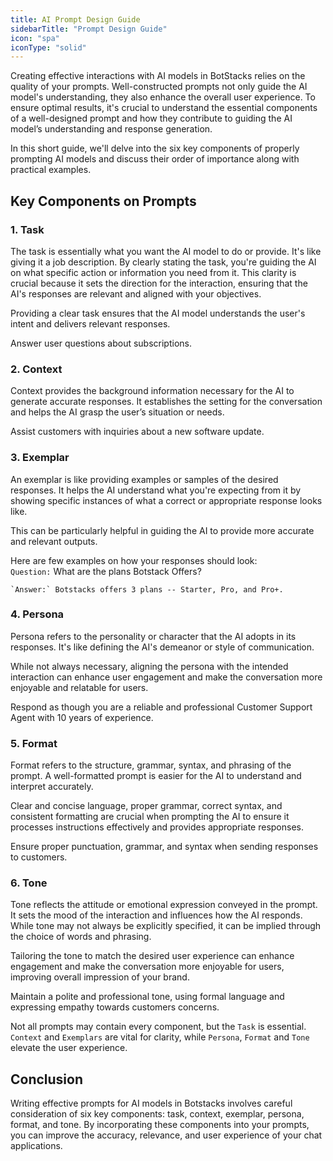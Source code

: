 ```yaml
---
title: AI Prompt Design Guide
sidebarTitle: "Prompt Design Guide"
icon: "spa"
iconType: "solid"
---
```


Creating effective interactions with AI models in BotStacks relies on the quality of your prompts. Well-constructed prompts not only guide the AI model's understanding, they also enhance the overall user experience. To ensure optimal results, it's crucial to understand the essential components of a well-designed prompt and how they contribute to guiding the AI model’s understanding and response generation.

In this short guide, we'll delve into the six key components of properly prompting AI models and discuss their order of importance along with practical examples.

## Key Components on Prompts

<Steps>

  <Step title="Task">
  </Step>

  <Step title="Context">
  </Step>
  
  <Step title="Exemplar">
  </Step>

  <Step title="Personal">
  </Step>

  <Step title="Format">
  </Step>

  <Step title="Tone">
  </Step>

</Steps>


### 1. Task

The task is essentially what you want the AI model to do or provide. It's like giving it a job description. By clearly stating the task, you're guiding the AI on what specific action or information you need from it. This clarity is crucial because it sets the direction for the interaction, ensuring that the AI's responses are relevant and aligned with your objectives.

Providing a clear task ensures that the AI model understands the user's intent and delivers relevant responses.


<Card 
  title="Example Prompt" >
    Answer user questions about subscriptions.
</Card>

### 2. Context

Context provides the background information necessary for the AI to generate accurate responses. It establishes the setting for the conversation and helps the AI grasp the user’s situation or needs.


<Card 
  title="Example Prompt" >
    Assist customers with inquiries about a new software update.
</Card>


### 3. Exemplar

An exemplar is like providing examples or samples of the desired responses. It helps the AI understand what you're expecting from it by showing specific instances of what a correct or appropriate response looks like. 

This can be particularly helpful in guiding the AI to provide more accurate and relevant outputs.


<Card 
  title="Example Prompt" >
    Here are few examples on how your responses should look:
    <br />
    `Question:` What are the plans Botstack Offers?

    `Answer:` Botstacks offers 3 plans -- Starter, Pro, and Pro+.
</Card>


### 4. Persona

Persona refers to the personality or character that the AI adopts in its responses. It's like defining the AI's demeanor or style of communication. 

While not always necessary, aligning the persona with the intended interaction can enhance user engagement and make the conversation more enjoyable and relatable for users.


<Card 
  title="Example Prompt" >
    Respond as though you are a reliable and professional Customer Support Agent with 10 years of experience.
</Card>


### 5. Format

Format refers to the structure, grammar, syntax, and phrasing of the prompt. A well-formatted prompt is easier for the AI to understand and interpret accurately. 

Clear and concise language, proper grammar, correct syntax, and consistent formatting are crucial when prompting the AI to ensure it processes instructions effectively and provides appropriate responses.


<Card 
  title="Example Prompt" >
    Ensure proper punctuation, grammar, and syntax when sending responses to customers.
</Card>


### 6. Tone


Tone reflects the attitude or emotional expression conveyed in the prompt. It sets the mood of the interaction and influences how the AI responds. While tone may not always be explicitly specified, it can be implied through the choice of words and phrasing. 

Tailoring the tone to match the desired user experience can enhance engagement and make the conversation more enjoyable for users, improving overall impression of your brand.


<Card 
  title="Example Prompt" >
    Maintain a polite and professional tone, using formal language and expressing empathy towards customers concerns.
</Card>


<Tip>Not all prompts may contain every component, but the `Task` is essential. `Context` and `Exemplars` are vital for clarity, while `Persona`, `Format` and `Tone` elevate the user experience.</Tip>

## Conclusion

Writing effective prompts for AI models in Botstacks involves careful consideration of six key components: task, context, exemplar, persona, format, and tone. By incorporating these components into your prompts, you can improve the accuracy, relevance, and user experience of your chat applications.













